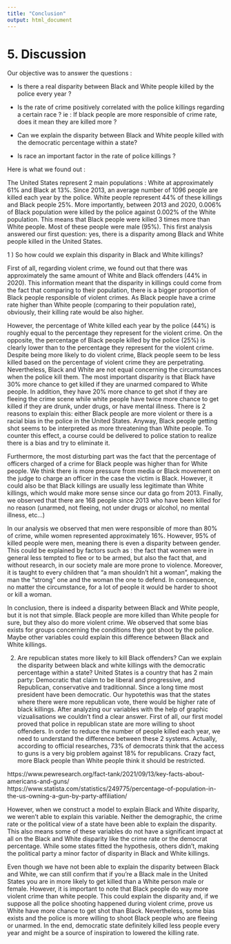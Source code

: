 ---
title: "Conclusion"
output: html_document
---

# 5. Discussion

Our objective was to answer the questions : 

- Is there a real disparity between Black and White people killed by the police every year ?

- Is the rate of crime positively correlated with the police killings regarding a certain race ? 
ie : If black people are more responsible of crime rate, does it mean they are killed more ?

- Can we explain the disparity between Black and White people killed with the democratic percentage within a state?

- Is race an important factor in the rate of police killings ?



Here is what we found out :

The United States represent 2 main populations : White at approximately 61% and Black at 13%. Since 2013, an average number of 1096 people are killed each year by the police. White people represent 44% of these killings and Black people 25%. More importantly, between 2013 and 2020, 0.006% of Black population were killed by the police against 0.002% of  the White population. This means that Black people were killed 3 times more than White people. Most of these people were male (95%). This first analysis answered our first question: yes, there is a disparity among Black and White people killed in the United States.

1 ) So how could we explain this disparity in Black and White killings? 

First of all, regarding violent crime, we found out that there was approximately the same amount of White and Black offenders (44% in 2020). This information meant that the disparity in killings could come from the fact that comparing to their population, there is a bigger proportion of Black people responsible of violent crimes. As Black people have a crime rate higher than White people (comparing to their population rate), obviously, their killing rate would be also higher.

However, the percentage of White killed each year by the police (44%) is roughly equal to the percentage they represent for the violent crime. On the opposite, the percentage of Black people killed by the police (25%) is clearly lower than to the percentage they represent for the violent crime. Despite being more likely to do violent crime, Black people seem to be less killed based on the percentage of violent crime they are perpetrating. 
Nevertheless, Black and White are not equal concerning the circumstances when the police kill them.  The most important disparity is that Black have 30% more chance to get killed if they are unarmed compared to White people. In addition, they have 20% more chance to get shot if they are fleeing the crime scene while white people have twice more chance to get killed if they are drunk, under drugs, or have mental illness. There is 2 reasons to explain this: either Black people are more violent or there is a racial bias in the police in the United States. Anyway, Black people getting shot seems to be interpreted as more threatening than White people. To counter this effect, a course could be delivered to police station to realize there is a bias and try to eliminate it.

Furthermore, the most disturbing part was the fact that the percentage of officers charged of a crime for Black people was higher than for White people. We think there is more pressure from media or Black movement on the judge to charge an officer in the case the victim is Black. However, it could also be that Black killings are usually less legitimate than White killings, which would make more sense since our data go from 2013.
Finally, we observed that there are 168 people since 2013 who have been killed for no reason (unarmed, not fleeing, not under drugs or alcohol, no mental illness, etc…)

In our analysis we observed that men were responsible of more than 80% of crime, while women represented approximately 16%. However, 95% of killed people were men, meaning there is even a disparity between gender. This could be explained by factors such as : the fact that women were in general less tempted to flee or to be armed, but also the fact that, and without research, in our society male are more prone to violence. Moreover, it is taught to every children that “a man shouldn’t hit a woman”, making the man the “strong” one and the woman the one to defend. In consequence, no matter the circumstance, for a lot of people it would be harder to shoot or kill a woman.

In conclusion, there is indeed a disparity between Black and White people, but it is not that simple. Black people are more killed than White people for sure, but they also do more violent crime. We observed that some bias exists for groups concerning the conditions they got shoot by the police. Maybe other variables could explain this difference between Black and White killings.

2) Are republican states more likely to kill Black offenders? Can we explain the disparity between black and white killings with the democratic percentage within a state?
United States is a country that has 2 main party: Democratic that claim to be liberal and progressive, and Republican, conservative and traditionnal. Since a long time most president have been democratic. Our hypotethis was that the states where there were more republican vote, there would be higher rate of black killings. After analyzing our variables with the help of graphic vizualisations we couldn’t find a clear answer. 
First of all, our first model proved that police in republican state are more willing to shoot offenders. In order to reduce the number of people killed each year, we need to understand the difference between these 2 systems. Actually, according to official researches, 73% of democrats think that the access to guns is a very big problem against 18% for republicans. Crazy fact, more Black people than White people think it should be restricted.

https://www.pewresearch.org/fact-tank/2021/09/13/key-facts-about-americans-and-guns/
https://www.statista.com/statistics/249775/percentage-of-population-in-the-us-owning-a-gun-by-party-affiliation/

However, when we construct a model to explain Black and White disparity, we weren’t able to explain this variable.  Neither the demographic, the crime rate or the political view of a state have been able to explain the disparity. This also means some of these variables do not have a significant impact at all on the Black and White disparity like the crime rate or the democrat percentage. While some states fitted the hypothesis, others didn’t, making the political party a minor factor of disparity in Black and White killings.

Even though we have not been able to explain the disparity between Black and White, we can still confirm that if you’re a Black male in the United States you are in more likely to get killed than a White person male or female. However, it is important to note that Black people do way more violent crime than white people. This could explain the disparity and, if we suppose all the police shooting happened during violent crime, prove us White have more chance to get shot than Black. Nevertheless, some bias exists and the police is more willing to shoot Black people who are fleeing or unarmed. In the end, democratic state definitely killed less people every year and might be a source of inspiration to lowered the killing rate. 


